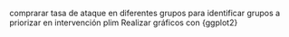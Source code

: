 comprarar tasa de ataque en diferentes grupos
para identificar grupos a priorizar en intervención 
plim
Realizar gráficos con {ggplot2}

